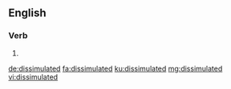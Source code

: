 ==English==

===Verb===
{{head|en|verb form}}

# {{en-past of|dissimulate}}

[[de:dissimulated]]
[[fa:dissimulated]]
[[ku:dissimulated]]
[[mg:dissimulated]]
[[vi:dissimulated]]